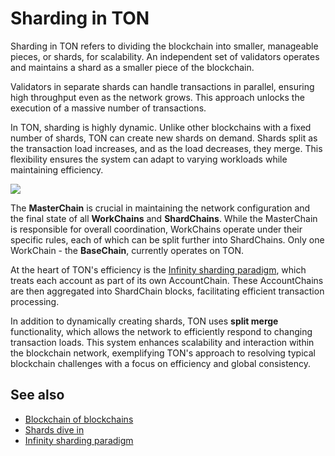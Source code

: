 
# Sharding in TON

Sharding in TON refers to dividing the blockchain into smaller, manageable pieces, or shards, for scalability. An independent set of validators operates and maintains a shard as a smaller piece of the blockchain.

Validators in separate shards can handle transactions in parallel, ensuring high throughput even as the network grows. This approach unlocks the execution of a massive number of transactions.

In TON, sharding is highly dynamic. Unlike other blockchains with a fixed number of shards, TON can create new shards on demand.
Shards split as the transaction load increases, and as the load decreases, they merge.
This flexibility ensures the system can adapt to varying workloads while maintaining efficiency.

![](/img/docs/blockchain-fundamentals/scheme.png)

The **MasterChain** is crucial in maintaining the network configuration and the final state of all **WorkChains** and **ShardChains**.
While the MasterChain is responsible for overall coordination, WorkChains operate under their specific rules, each of which can be split further into ShardChains.
Only one WorkChain - the **BaseChain**, currently operates on TON.

At the heart of TON's efficiency is the [Infinity sharding paradigm](/v3/documentation/smart-contracts/shards/infinity-sharding-paradigm/), which treats each account as part of its own AccountChain.
These AccountChains are then aggregated into ShardChain blocks, facilitating efficient transaction processing.

In addition to dynamically creating shards, TON uses **split merge** functionality, which allows the network to efficiently respond to changing transaction loads. This system enhances scalability and interaction within the blockchain network, exemplifying TON's approach to resolving typical blockchain challenges with a focus on efficiency and global consistency.

## See also

- [Blockchain of blockchains](/v3/concepts/dive-into-ton/ton-blockchain/blockchain-of-blockchains/)
- [Shards dive in](/v3/documentation/smart-contracts/shards/shards-intro/)
- [Infinity sharding paradigm](/v3/documentation/smart-contracts/shards/infinity-sharding-paradigm/)

<Feedback />
